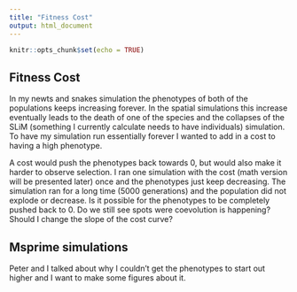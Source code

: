 ```yaml
---
title: "Fitness Cost"
output: html_document
---
```


```r
knitr::opts_chunk$set(echo = TRUE)
```

## Fitness Cost

In my newts and snakes simulation the phenotypes of both of the populations keeps increasing forever. In the spatial simulations this increase eventually leads to the death of one of the species and the collapses of the SLiM (something I currently calculate needs to have individuals) simulation. To have my simulation run essentially forever I wanted to add in a cost to having a high phenotype. 

A cost would push the phenotypes back towards 0, but would also make it harder to observe selection. I ran one simulation with the cost (math version will be presented later) once and the phenotypes just keep decreasing. The simulation ran for a long time (5000 generations) and the population did not explode or decrease. Is it possible for the phenotypes to be completely pushed back to 0. Do we still see spots were coevolution is happening? Should I change the slope of the cost curve?


## Msprime simulations

Peter and I talked about why I couldn't get the phenotypes to start out higher and I want to make some figures about it.